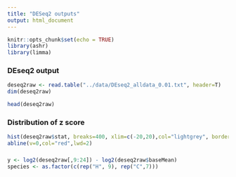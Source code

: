 ```yaml
---
title: "DESeq2 outputs"
output: html_document
---
```


```r
knitr::opts_chunk$set(echo = TRUE)
library(ashr)
library(limma)
```

### DEseq2 output
```r
deseq2raw <- read.table("../data/DEseq2_alldata_0.01.txt", header=T)
dim(deseq2raw)
```
```r
head(deseq2raw)
```
### Distribution of z score
```r
hist(deseq2raw$stat, breaks=400, xlim=c(-20,20),col="lightgrey", border="gray", main ="z-score distribution")
abline(v=0,col="red",lwd=2)
```

### 
```r
y <- log2(deseq2raw[,9:24]) - log2(deseq2raw$baseMean)
species <- as.factor(c(rep("H", 9), rep("C",7)))
```

